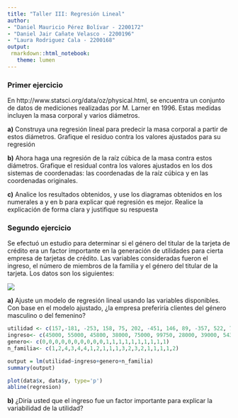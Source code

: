 ```yaml
---
title: "Taller III: Regresión Lineal"
author:
- "Daniel Mauricio Pérez Bolívar - 2200172"
- "Daniel Jair Cañate Velasco - 2200196"
- "Laura Rodriguez Cala - 2200168"
output:
 rmarkdown::html_notebook:
   theme: lumen
---
```



### Primer ejercicio

En http://www.statsci.org/data/oz/physical.html, se encuentra un conjunto de datos de mediciones realizadas por M. Larner en 1996. Estas medidas incluyen la masa corporal y varios diámetros. 



**a)** Construya una regresión lineal para predecir la masa corporal a partir de estos diámetros. Grafique el residuo contra los valores ajustados para su regresión




**b)** Ahora haga una regresión de la raíz cúbica de la masa contra estos diámetros. Grafique el residual contra los valores ajustados en los dos sistemas de coordenadas: las coordenadas de la raíz cúbica y en las coordenadas originales.

**c)** Analice los resultados obtenidos, y use los diagramas obtenidos en los numerales a y en b para explicar qué regresión es mejor. Realice la explicación de forma clara y justifique su respuesta




### Segundo ejercicio

Se efectuó un estudio para determinar si el género del titular de la tarjeta de crédito era un factor importante en la generación de utilidades para cierta empresa de tarjetas de crédito. Las variables consideradas fueron el ingreso, el número de miembros de la familia y el género del titular de la tarjeta. Los datos son los siguientes:

![](table.jpg)

**a)** Ajuste un modelo de regresión lineal usando las variables disponibles. Con
base en el modelo ajustado, ¿la empresa preferiría clientes del género
masculino o del femenino?


```r
utilidad <- c(157,-181, -253, 158, 75, 202, -451, 146, 89, -357, 522, 78, 5, -177, 123, 251, -56, 453, 288, -104) 
ingreso<- c(45000, 55000, 45800, 38000, 75000, 99750, 28000, 39000, 54350, 32500, 36750, 42500, 34250, 36750, 24500, 27500, 18000, 24500, 88750, 19750) 
genero<- c(0,0,0,0,0,0,0,0,0,0,1,1,1,1,1,1,1,1,1,1)
n_familia<- c(1,2,4,3,4,4,1,2,1,1,1,3,2,3,2,1,1,1,1,2)

output = lm(utilidad~ingreso+genero+n_familia)
summary(output)

plot(data$x, data$y, type='p')
abline(regresion)
```

**b)** ¿Diría usted que el ingreso fue un factor importante para explicar la
variabilidad de la utilidad?












